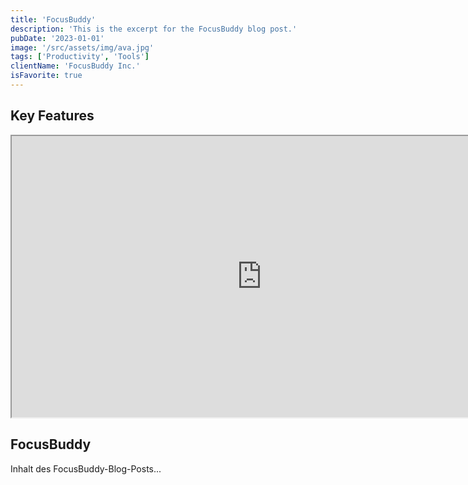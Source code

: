 ```yaml
---
title: 'FocusBuddy'
description: 'This is the excerpt for the FocusBuddy blog post.'
pubDate: '2023-01-01'
image: '/src/assets/img/ava.jpg'
tags: ['Productivity', 'Tools']
clientName: 'FocusBuddy Inc.'
isFavorite: true
---
```



<ProjectOverview projectType='Client Project' role='Product Designer' />

## Key Features

<div className='grid grid-cols-1 sm:grid-cols-2 lg:grid-cols-3 gap-6'>
	<FeatureCard
		title='Chat Feature'
		description='Enables real-time communication with accountability partners.'
		image='/images/chat-feature.jpg'
	/>
	<FeatureCard title='Focus Sounds & Music' description='Integrated to enhance concentration.' image='/images/focus-sounds.jpg' />
	<FeatureCard title='Timer' description='Pomodoro-style timer for structured work sessions.' image='/images/timer.jpg' />
</div>

<iframe
	width='800'
	height='450'
	src='https://embed.figma.com/proto/d1syqeAQO8LLhMjd007u0U/Lukas-FB-Final-Figma?page-id=141%3A2494&node-id=2128-26868&node-type=canvas&viewport=3145%2C1069%2C0.25&scaling=contain&content-scaling=fixed&starting-point-node-id=2128%3A26868&show-proto-sidebar=1&embed-host=share'
	allowFullScreen
></iframe>

## FocusBuddy

Inhalt des FocusBuddy-Blog-Posts...
